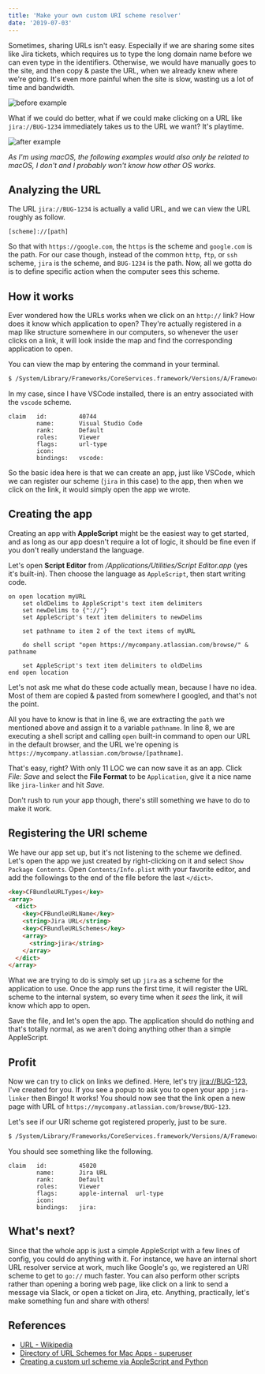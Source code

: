 ```yaml
---
title: 'Make your own custom URI scheme resolver'
date: '2019-07-03'
---
```


Sometimes, sharing URLs isn't easy. Especially if we are sharing some sites like Jira tickets, which requires us to type the long domain name before we can even type in the identifiers. Otherwise, we would have manually goes to the site, and then copy & paste the URL, when we already knew where we're going. It's even more painful when the site is slow, wasting us a lot of time and bandwidth.

![before example](./before-example.png)

What if we could do better, what if we could make clicking on a URL like `jira://BUG-1234` immediately takes us to the URL we want? It's playtime.

![after example](./after-example.png)

_As I'm using macOS, the following examples would also only be related to macOS, I don't and I probably won't know how other OS works._

## Analyzing the URL

The URL `jira://BUG-1234` is actually a valid URL, and we can view the URL roughly as follow.

```
[scheme]://[path]
```

So that with `https://google.com`, the `https` is the scheme and `google.com` is the path. For our case though, instead of the common `http`, `ftp`, or `ssh` scheme, `jira` is the scheme, and `BUG-1234` is the path. Now, all we gotta do is to define specific action when the computer sees this scheme.

## How it works

Ever wondered how the URLs works when we click on an `http://` link? How does it know which application to open? They're actually registered in a map like structure somewhere in our computers, so whenever the user clicks on a link, it will look inside the map and find the corresponding application to open.

You can view the map by entering the command in your terminal.

```sh
$ /System/Library/Frameworks/CoreServices.framework/Versions/A/Frameworks/LaunchServices.framework/Versions/A/Support/lsregister -dump | grep -B6 "bindings:.*:"
```

In my case, since I have VSCode installed, there is an entry associated with the `vscode` scheme.

```
claim	id:			40744
		name:		Visual Studio Code
		rank:		Default
		roles:		Viewer
		flags:		url-type
		icon:
		bindings:	vscode:
```

So the basic idea here is that we can create an app, just like VSCode, which we can register our scheme (`jira` in this case) to the app, then when we click on the link, it would simply open the app we wrote.

## Creating the app

Creating an app with **AppleScript** might be the easiest way to get started, and as long as our app doesn't require a lot of logic, it should be fine even if you don't really understand the language.

Let's open **Script Editor** from _/Applications/Utilities/Script Editor.app_ (yes it's built-in). Then choose the language as `AppleScript`, then start writing code.

```applescript {6,8}
on open location myURL
    set oldDelims to AppleScript's text item delimiters
    set newDelims to {"://"}
    set AppleScript's text item delimiters to newDelims

    set pathname to item 2 of the text items of myURL

    do shell script "open https://mycompany.atlassian.com/browse/" & pathname

    set AppleScript's text item delimiters to oldDelims
end open location
```

Let's not ask me what do these code actually mean, because I have no idea. Most of them are copied & pasted from somewhere I googled, and that's not the point.

All you have to know is that in line 6, we are extracting the `path` we mentioned above and assign it to a variable `pathname`. In line 8, we are executing a shell script and calling `open` built-in command to open our URL in the default browser, and the URL we're opening is `https://mycompany.atlassian.com/browse/[pathname]`.

That's easy, right? With only 11 LOC we can now save it as an app. Click _File: Save_ and select the **File Format** to be `Application`, give it a nice name like `jira-linker` and hit _Save_.

Don't rush to run your app though, there's still something we have to do to make it work.

## Registering the URI scheme

We have our app set up, but it's not listening to the scheme we defined. Let's open the app we just created by right-clicking on it and select `Show Package Contents`. Open `Contents/Info.plist` with your favorite editor, and add the followings to the end of the file before the last `</dict>`.

```html
<key>CFBundleURLTypes</key>
<array>
  <dict>
    <key>CFBundleURLName</key>
    <string>Jira URL</string>
    <key>CFBundleURLSchemes</key>
    <array>
      <string>jira</string>
    </array>
  </dict>
</array>
```

What we are trying to do is simply set up `jira` as a scheme for the application to use. Once the app runs the first time, it will register the URL scheme to the internal system, so every time when it _sees_ the link, it will know which app to open.

Save the file, and let's open the app. The application should do nothing and that's totally normal, as we aren't doing anything other than a simple AppleScript.

## Profit

Now we can try to click on links we defined. Here, let's try [jira://BUG-123](jira://BUG-123), I've created for you. If you see a popup to ask you to open your app `jira-linker` then Bingo! It works! You should now see that the link open a new page with URL of `https://mycompany.atlassian.com/browse/BUG-123`.

Let's see if our URI scheme got registered properly, just to be sure.

```sh
$ /System/Library/Frameworks/CoreServices.framework/Versions/A/Frameworks/LaunchServices.framework/Versions/A/Support/lsregister -dump | grep -B6 "bindings:.*jira:"
```

You should see something like the following.

```
claim	id:			45020
		name:		Jira URL
		rank:		Default
		roles:		Viewer
		flags:		apple-internal  url-type
		icon:
		bindings:	jira:
```

## What's next?

Since that the whole app is just a simple AppleScript with a few lines of config, you could do anything with it. For instance, we have an internal short URL resolver service at work, much like Google's `go`, we registered an URI scheme to get to `go://` much faster. You can also perform other scripts rather than opening a boring web page, like click on a link to send a message via Slack, or open a ticket on Jira, etc. Anything, practically, let's make something fun and share with others!

## References

- [URL - Wikipedia](https://en.wikipedia.org/wiki/URL)
- [Directory of URL Schemes for Mac Apps - superuser](https://superuser.com/a/499020)
- [Creating a custom url scheme via AppleScript and Python](http://jones.kaist.edu/notebook/2012/09/creating-a-custom-url-scheme-via-applescript-and-python.html)
